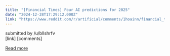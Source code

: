 ```yaml
---
title: "[Financial Times] Four AI predictions for 2025"
date: "2024-12-28T17:29:12.000Z"
link: "https://www.reddit.com/r/artificial/comments/1hoainn/financial_times_four_ai_predictions_for_2025/"
---
```


submitted by    /u/bllshrfv  
 [link]   [comments]

[Read more](https://www.reddit.com/r/artificial/comments/1hoainn/financial_times_four_ai_predictions_for_2025/)
